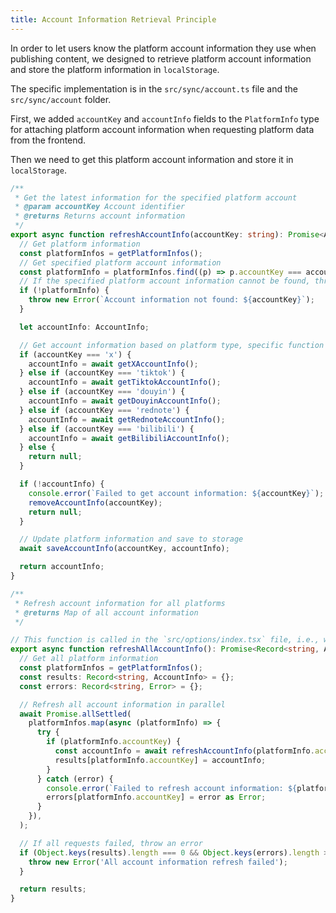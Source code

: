 ```yaml
---
title: Account Information Retrieval Principle
---
```


In order to let users know the platform account information they use when publishing content, we designed to retrieve platform account information and store the platform information in `localStorage`.

The specific implementation is in the `src/sync/account.ts` file and the `src/sync/account` folder.

First, we added `accountKey` and `accountInfo` fields to the `PlatformInfo` type for attaching platform account information when requesting platform data from the frontend.

Then we need to get this platform account information and store it in `localStorage`.

```ts
/**
 * Get the latest information for the specified platform account
 * @param accountKey Account identifier
 * @returns Returns account information
 */
export async function refreshAccountInfo(accountKey: string): Promise<AccountInfo> {
  // Get platform information
  const platformInfos = getPlatformInfos();
  // Get specified platform account information
  const platformInfo = platformInfos.find((p) => p.accountKey === accountKey);
  // If the specified platform account information cannot be found, throw an error
  if (!platformInfo) {
    throw new Error(`Account information not found: ${accountKey}`);
  }

  let accountInfo: AccountInfo;

  // Get account information based on platform type, specific function implementations are in the `src/sync/account` folder
  if (accountKey === 'x') {
    accountInfo = await getXAccountInfo();
  } else if (accountKey === 'tiktok') {
    accountInfo = await getTiktokAccountInfo();
  } else if (accountKey === 'douyin') {
    accountInfo = await getDouyinAccountInfo();
  } else if (accountKey === 'rednote') {
    accountInfo = await getRednoteAccountInfo();
  } else if (accountKey === 'bilibili') {
    accountInfo = await getBilibiliAccountInfo();
  } else {
    return null;
  }

  if (!accountInfo) {
    console.error(`Failed to get account information: ${accountKey}`);
    removeAccountInfo(accountKey);
    return null;
  }

  // Update platform information and save to storage
  await saveAccountInfo(accountKey, accountInfo);

  return accountInfo;
}

/**
 * Refresh account information for all platforms
 * @returns Map of all account information
 */

// This function is called in the `src/options/index.tsx` file, i.e., when the user opens the options page, this function will be called to get platform account information
export async function refreshAllAccountInfo(): Promise<Record<string, AccountInfo>> {
  // Get all platform information
  const platformInfos = getPlatformInfos();
  const results: Record<string, AccountInfo> = {};
  const errors: Record<string, Error> = {};

  // Refresh all account information in parallel
  await Promise.allSettled(
    platformInfos.map(async (platformInfo) => {
      try {
        if (platformInfo.accountKey) {
          const accountInfo = await refreshAccountInfo(platformInfo.accountKey);
          results[platformInfo.accountKey] = accountInfo;
        }
      } catch (error) {
        console.error(`Failed to refresh account information: ${platformInfo.accountKey}`, error);
        errors[platformInfo.accountKey] = error as Error;
      }
    }),
  );

  // If all requests failed, throw an error
  if (Object.keys(results).length === 0 && Object.keys(errors).length > 0) {
    throw new Error('All account information refresh failed');
  }

  return results;
} 